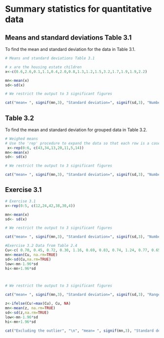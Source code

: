# Summary statistics for quantitative data

## Means and standard deviations Table 3.1 
To find the mean and standard deviation for the data in Table 3.1.


```R
# Means and standard deviations Table 3.1 

# x are the housing estate children
x<-c(0.6,2.6,0.1,1.1,0.4,2.0,0.8,1.3,1.2,1.5,3.2,1.7,1.9,1.9,2.2)

mn<-mean(x)
sd<-sd(x)

# We restrict the output to 3 significant figures

cat("mean= ", signif(mn,3), "Standard deviation=", signif(sd,3), "Number of cases", length(x), "\n")
```

## Table 3.2
To find the mean and standard deviation for grouped data in Table 3.2.
```R
# Weighed means
# Use the 'rep' procedure to expand the data so that each row is a case
 x<-rep(0:6, c(43,34,13,20,11,5,14))
mn<-mean(x)
sd<- sd(x)

# We restrict the output to 3 significant figures

cat("mean= ", signif(mn,3), "Standard deviation=", signif(sd,3), "Number of cases", length(x), "\n")
```

## Exercise 3.1
```R
# Exercise 3.1
x<-rep(0:5, c(12,24,42,38,30,4))

mn<-mean(x)
sd<- sd(x)

# We restrict the output to 3 significant figures

cat("mean= ", signif(mn,3), "Standard deviation=", signif(sd,3), "Number of cases", length(x), "\n")
```

```R
#Exercise 3.2 Data from Table 2.4
Cu<-c( 0.70, 0.45, 0.72, 0.30, 1.16, 0.69, 0.83, 0.74, 1.24, 0.77, 0.65, 0.76, 0.42, 0.94, 0.36, 0.98, 0.64, 0.90, 0.63, 0.55,0.78, 0.10, 0.52, 0.42, 0.58, 0.62, 1.12, 0.86, 0.74, 1.04, 0.65, 0.66, 0.81, 0.48, 0.85, 0.75, 0.73, 0.50, 0.34, 2.00)
mn<-mean(Cu, na.rm=TRUE)
sd<-sd(Cu,na.rm=TRUE)
low<-mn-1.96*sd
hi<-mn+1.96*sd



# We restrict the output to 3 significant figures

cat("mean= ", signif(mn,3), "Standard deviation=", signif(sd,3), "Range=", signif(low,3),  " to ", signif(hi,3),  "\n")

z<-ifelse(Cu!=max(Cu), Cu, NA) 
mn<-mean(z, na.rm=TRUE)
sd<-sd(z,na.rm=TRUE)
low<-mn-1.96*sd
hi<-mn+1.96*sd

cat("Excluding the outlier", "\n", "mean= ", signif(mn,3), "Standard deviation=", signif(sd,3), "Range=", signif(low,3),  " to ", signif(hi,3), "\n")
```

